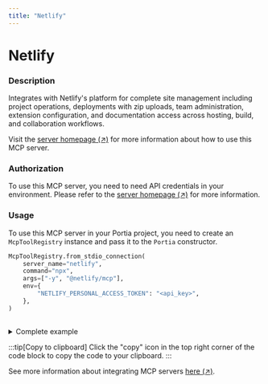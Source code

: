 ```yaml
---
title: "Netlify"
---
```

<!-- WARNING: This file is auto-generated by generate_tool_docs.py. Do not edit manually. -->


# Netlify

### Description

Integrates with Netlify's platform for complete site management including project operations, deployments with zip uploads, team administration, extension configuration, and documentation access across hosting, build, and collaboration workflows.

Visit the [server homepage (↗)](https://github.com/netlify/netlify-mcp) for more information about how to use this MCP server.

### Authorization


To use this MCP server, you need to need API credentials in your environment. Please refer to the [server homepage (↗)](https://github.com/netlify/netlify-mcp) for more information.


### Usage

To use this MCP server in your Portia project, you need to create an `McpToolRegistry` instance and pass it to the `Portia` constructor.

```python
McpToolRegistry.from_stdio_connection(
    server_name="netlify",
    command="npx",
    args=["-y", "@netlify/mcp"],
    env={
        "NETLIFY_PERSONAL_ACCESS_TOKEN": "<api_key>",
    },
)
                    
```

<details>
<summary>Complete example</summary>

Extending the tool set in the `DefaultToolRegistry` with the local MCP server:

```python
from portia import DefaultToolRegistry, McpToolRegistry, Portia, Config

config = Config.from_default()
tool_registry = DefaultToolRegistry(config) +  McpToolRegistry.from_stdio_connection(
    server_name="netlify",
    command="npx",
    args=["-y", "@netlify/mcp"],
    env={
        "NETLIFY_PERSONAL_ACCESS_TOKEN": "<api_key>",
    },
)
                    

portia = Portia(config=config, tools=tool_registry)
```

</details>

:::tip[Copy to clipboard]
Click the "copy" icon in the top right corner of the code block to copy the code to your clipboard.
:::

See more information about integrating MCP servers [here (↗)](/mcp-servers).

